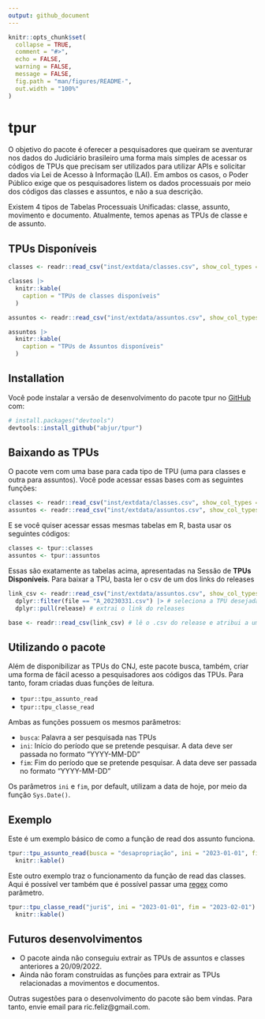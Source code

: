 ```yaml
---
output: github_document
---
```


<!-- README.md is generated from README.Rmd. Please edit that file -->

```r
knitr::opts_chunk$set(
  collapse = TRUE,
  comment = "#>",
  echo = FALSE,
  warning = FALSE,
  message = FALSE,
  fig.path = "man/figures/README-",
  out.width = "100%"
)
```

# tpur

<!-- badges: start -->
<!-- badges: end -->

O objetivo do pacote é oferecer a pesquisadores que queiram se aventurar nos dados do Judiciário brasileiro uma forma mais simples de acessar os códigos de TPUs que precisam ser utilizados para utilizar APIs e solicitar dados via Lei de Acesso à Informação (LAI). Em ambos os casos, o Poder Público exige que os pesquisadores listem os dados processuais por meio dos códigos das classes e assuntos, e não a sua descrição. 

Existem 4 tipos de Tabelas Processuais Unificadas: classe, assunto, movimento e documento. Atualmente, temos apenas as TPUs de classe e de assunto. 

## TPUs Disponíveis

```r
classes <- readr::read_csv("inst/extdata/classes.csv", show_col_types = FALSE)

classes |> 
  knitr::kable(
    caption = "TPUs de classes disponíveis"
  )
```

```r
assuntos <- readr::read_csv("inst/extdata/assuntos.csv", show_col_types = FALSE)

assuntos |> 
  knitr::kable(
    caption = "TPUs de Assuntos disponíveis"
  )
```

## Installation

Você pode instalar a versão de desenvolvimento do pacote tpur no [GitHub](https://github.com/) com:

``` r
# install.packages("devtools")
devtools::install_github("abjur/tpur")
```

## Baixando as TPUs

O pacote vem com uma base para cada tipo de TPU (uma para classes e outra para assuntos). Você pode acessar essas bases com as seguintes funções:

``` r
classes <- readr::read_csv("inst/extdata/classes.csv", show_col_types = FALSE)
assuntos <- readr::read_csv("inst/extdata/assuntos.csv", show_col_types = FALSE)
```

E se você quiser acessar essas mesmas tabelas em R, basta usar os seguintes códigos:

``` r
classes <- tpur::classes
assuntos <- tpur::assuntos
```
Essas são exatamente as tabelas acima, apresentadas na Sessão de **TPUs Disponíveis**. Para baixar a TPU, basta ler o csv de um dos links do releases

```r
link_csv <- readr::read_csv("inst/extdata/assuntos.csv", show_col_types = FALSE) |> 
  dplyr::filter(file == "A_20230331.csv") |> # seleciona a TPU desejada
  dplyr::pull(release) # extrai o link do releases

base <- readr::read_csv(link_csv) # lê o .csv do release e atribui a um objeto
```

## Utilizando o pacote

Além de disponibilizar as TPUs do CNJ, este pacote busca, também, criar uma forma de fácil acesso a pesquisadores aos códigos das TPUs. Para tanto, foram criadas duas funções de leitura. 

- `tpur::tpu_assunto_read`
- `tpur::tpu_classe_read`

Ambas as funções possuem os mesmos parâmetros:

- `busca`: Palavra a ser pesquisada nas TPUs
- `ini`: Início do período que se pretende pesquisar. A data deve ser passada no formato "YYYY-MM-DD"
- `fim`: Fim do período que se pretende pesquisar. A data deve ser passada no formato "YYYY-MM-DD"

Os parâmetros `ini` e `fim`, por default, utilizam a data de hoje, por meio da função `Sys.Date()`.

## Exemplo

Este é um exemplo básico de como a função de read dos assunto funciona.

```r
tpur::tpu_assunto_read(busca = "desapropriação", ini = "2023-01-01", fim = "2023-02-01") |> 
  knitr::kable()
```

Este outro exemplo traz o funcionamento da função de read das classes. Aqui é possível ver também que é possível passar uma [regex](https://evoldyn.gitlab.io/evomics-2018/ref-sheets/R_strings.pdf) como parâmetro.

```r
tpur::tpu_classe_read("juri$", ini = "2023-01-01", fim = "2023-02-01") |> 
  knitr::kable()
```

## Futuros desenvolvimentos

- O pacote ainda não conseguiu extrair as TPUs de assuntos e classes anteriores a 20/09/2022.
- Ainda não foram construídas as funções para extrair as TPUs relacionadas a movimentos e documentos. 

Outras sugestões para o desenvolvimento do pacote são bem vindas. Para tanto, envie email para ric.feliz@gmail.com.
